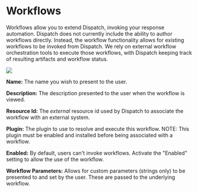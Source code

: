 # Workflows

Workflows allow you to extend Dispatch, invoking your response automation. Dispatch does not currently include the ability to author workflows directly. Instead, the workflow functionality allows for existing workflows to be invoked from Dispatch. We rely on external workflow orchestration tools to execute those workflows, with Dispatch keeping track of resulting artifacts and workflow status.

<div style={{textAlign: 'center'}}>

![](/img/admin-ui-incident-workflows.png)

</div>

**Name:** The name you wish to present to the user.

**Description:** The description presented to the user when the workflow is viewed.

**Resource Id:** The _external_ resource id used by Dispatch to associate the workflow with an external system.

**Plugin:** The plugin to use to resolve and execute this workflow. NOTE: This plugin must be enabled and installed before being associated with a workflow.

**Enabled:** By default, users can't invoke workflows. Activate the "Enabled" setting to allow the use of the workflow.

**Workflow Parameters:** Allows for custom parameters (strings only) to be presented to and set by the user. These are passed to the underlying workflow.
